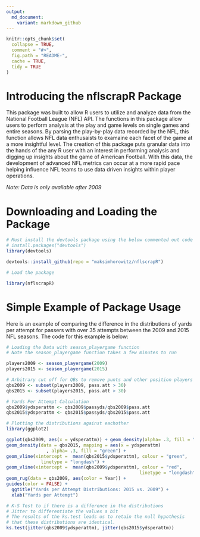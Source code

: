 ```yaml
---
output:
  md_document:
    variant: markdown_github
---
```


<!-- README.md is generated from README.Rmd. Please edit that file -->

```r
knitr::opts_chunk$set(
  collapse = TRUE,
  comment = "#>",
  fig.path = "README-",
  cache = TRUE,
  tidy = TRUE
)
```

# Introducing the nflscrapR Package

This package was built to allow R users to utilize and analyze data from the National Football League (NFL) API.  The functions in this package allow users to perform analysis at the play and game levels on single games and entire seasons.
By parsing the play-by-play data recorded by the NFL, this function allows NFL data enthusaists to examaine each facet of the game at a more insightful level.
The creation of this package puts granular data into the hands of the any R user with an interest in performing analysis and digging up insights about the game of American Football.  With this data, the development of advanced NFL metrics can  occur at a more rapid pace helping influence NFL teams to use data driven insights within player operations.

*Note: Data is only available after 2009*

# Downloading and Loading the Package

```r
# Must install the devtools package using the below commented out code
# install.packages("devtools")
library(devtools)

devtools::install_github(repo = "maksimhorowitz/nflscrapR")

# Load the package

library(nflscrapR)

```



# Simple Example of Package Usage

Here is an example of comparing the difference in the distributions of yards per attempt for passers with over 35 attempts between the 2009 and 2015 NFL seasons. The code for this example is below:

```r
# Loading the Data with season_playergame function
# Note the season_playergame function takes a few minutes to run

players2009 <- season_playergame(2009)
players2015 <- season_playergame(2015)

# Arbitrary cut off for QBs to remove punts and other position players who threw passes
qbs2009 <- subset(players2009, pass.att > 30)
qbs2015 <- subset(players2015, pass.att > 30)

# Yards Per Attempt Calculation
qbs2009$ydsperattm <- qbs2009$passyds/qbs2009$pass.att
qbs2015$ydsperattm <- qbs2015$passyds/qbs2015$pass.att

# Plotting the distributions against eachother
library(ggplot2)

ggplot(qbs2009, aes(x = ydsperattm)) + geom_density(alpha= .3, fill = "red") +
geom_density(data = qbs2015, mapping = aes(x = ydsperattm)
               , alpha= .3, fill = "green") + 
geom_vline(xintercept =  mean(qbs2015$ydsperattm), colour = "green", 
             linetype = "longdash") +  
geom_vline(xintercept =  mean(qbs2009$ydsperattm), colour = "red", 
                                                  linetype = "longdash") + geom_rug(data = qbs2015, aes(color = Year)) +
geom_rug(data = qbs2009, aes(color = Year)) +
guides(color = FALSE) + 
  ggtitle("Yards per Attempt Distributions: 2015 vs. 2009") +
  xlab("Yards per Attempt")

# K-S Test to if there is a difference in the distributions
# Jitter to differentiate the values a bit
# The results of the ks.test leads us to retain the null hypothesis
# that these distributions are identical.
ks.test(jitter(qbs2009$ydsperattm), jitter(qbs2015$ydsperattm))
```